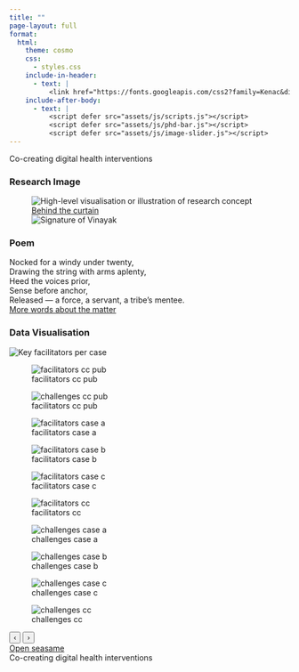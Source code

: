 ```yaml
---
title: ""
page-layout: full
format:
  html:
    theme: cosmo
    css:
      - styles.css
    include-in-header:
      - text: |
          <link href="https://fonts.googleapis.com/css2?family=Kenac&display=swap" rel="stylesheet">
    include-after-body:
      - text: |
          <script defer src="assets/js/scripts.js"></script>
          <script defer src="assets/js/phd-bar.js"></script>
          <script defer src="assets/js/image-slider.js"></script>
---
```


```{=html}

<div class="container">
  <div class="full-bleed phd-band">
    <div class="phd-band-title">
      Co-creating digital health interventions
    </div>
    <div class="phd-grid" role="list">
  
      <!-- Column 1: Image -->
      <section class="phd-item light-bg" role="listitem" aria-labelledby="phd-seg1-title">
        <h3 id="phd-seg1-title" class="visually-hidden">Research Image</h3>
        <figure class="phd-image-crop">
          <img 
            src="assets/img/phd/study_01/conch_shell.png" 
            alt="High-level visualisation or illustration of research concept" 
            class="phd-image"
            loading="lazy"
          >
          <div class="phd-footer">
            <a class="phd-link" href="https://commons.wikimedia.org/wiki/File:The_call.png" target="_blank" rel="noopener">Behind the curtain</a>
          </div>
          <img class="phd-signature" src="assets/img/core/signature_vinayak.png" alt="Signature of Vinayak">
        </figure>
      </section>
  
      <!-- Column 2: Poem -->
      <section class="phd-item phd-item--poem light-bg" role="listitem" aria-labelledby="phd-seg2-title">
        <h3 id="phd-seg2-title" class="visually-hidden">Poem</h3>
          <div class="poem">
            <span class="poem-first">Nocked</span>
            <span class="poem-rest">
              for a windy under twenty,<br>
              Drawing the string with arms aplenty,<br>
              Heed the voices prior,<br>
              Sense before anchor,<br>
              Released&nbsp;— a force, a servant, a tribe’s mentee.
            </span>
          </div>
        <div class="phd-footer">
          <a class="phd-link" href="https://www.sciencedirect.com/science/article/pii/S0033350625002938" target="_blank" rel="noopener">More words about the matter</a>
        </div>
      </section>
  
      <!-- Column 3: Chart -->
      <section class="phd-item phd-item--chart light-bg" role="listitem" aria-labelledby="phd-seg3-title">
        <h3 id="phd-seg3-title" class="visually-hidden">Data Visualisation</h3>
      
        <div class="chart-card">
          <!-- Collapsed: show the first graph -->
          <img class="chart-thumb"
               src="assets/img/phd/study_01/figure_01.jpeg"
               alt="Key facilitators per case">
      
          <!-- Expanded: swipeable slider -->
          <div id="image-slider" class="slider" aria-label="Study 1 chart gallery">
            <div class="slides">
              <figure class="slide is-active">
                <img src="assets/img/phd/study_01/figure_01.png" alt="facilitators cc pub">
                <figcaption class="visually-hidden">facilitators cc pub</figcaption>
              </figure>
              
              <figure class="slide">
                <img src="assets/img/phd/study_01/figure_02.png" alt="challenges cc pub">
                <figcaption class="visually-hidden">facilitators cc pub</figcaption>
              </figure>
              
              <figure class="slide">
                <img src="assets/img/phd/study_01/figure_03.png" alt="facilitators case a">
                <figcaption class="visually-hidden">facilitators case a</figcaption>
              </figure>
      
              <figure class="slide">
                <img src="assets/img/phd/study_01/figure_04.png" alt="facilitators case b">
                <figcaption class="visually-hidden">facilitators case b</figcaption>
              </figure>
      
              <figure class="slide">
                <img src="assets/img/phd/study_01/figure_05.png" alt="facilitators case c">
                <figcaption class="visually-hidden">facilitators case c</figcaption>
              </figure>
  
              <figure class="slide">
                <img src="assets/img/phd/study_01/figure_06.png" alt="facilitators cc">
                <figcaption class="visually-hidden">facilitators cc</figcaption>
              </figure>
              
              <figure class="slide">
                <img src="assets/img/phd/study_01/figure_07.png" alt="challenges case a">
                <figcaption class="visually-hidden">challenges case a</figcaption>
              </figure>
              
              <figure class="slide">
                <img src="assets/img/phd/study_01/figure_08.png" alt="challenges case b">
                <figcaption class="visually-hidden">challenges case b</figcaption>
              </figure>
                          
              <figure class="slide">
                <img src="assets/img/phd/study_01/figure_09.png" alt="challenges case c">
                <figcaption class="visually-hidden">challenges case c</figcaption>
              </figure>
              
              <figure class="slide">
                <img src="assets/img/phd/study_01/figure_10.png" alt="challenges cc">
                <figcaption class="visually-hidden">challenges cc</figcaption>
              </figure>
              
            </div>
      
            <button class="nav prev" aria-label="Previous">‹</button>
            <button class="nav next" aria-label="Next">›</button>
            <div class="dots" role="tablist" aria-label="Slide navigation"></div>
          </div>
      
          <!-- Links directly under the slider (right‑aligned by CSS) -->
          <div class="phd-footer">
            <a class="phd-link" href="https://osf.io/ed639/" target="_blank" rel="noopener">Open seasame</a>
          </div>
        </div>
      </section>
  
    </div>
    
    <div class="phd-band-title bottom">
      Co-creating digital health interventions
    </div>
  
  </div>
</div>
```
